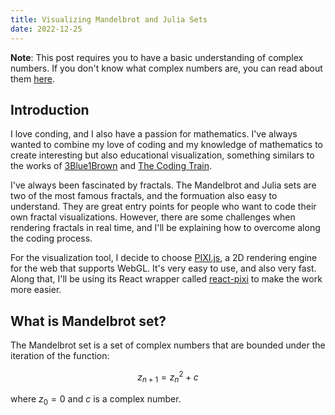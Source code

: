 ```yaml
---
title: Visualizing Mandelbrot and Julia Sets
date: 2022-12-25
---
```


**Note**: This post requires you to have a basic understanding of complex numbers.
If you don't know what complex numbers are, you can read about them [here](https://www.mathsisfun.com/numbers/complex-numbers.html).

## Introduction

I love conding, and I also have a passion for mathematics.
I've always wanted to combine my love of coding and my knowledge of mathematics
to create interesting but also educational visualization, something similars to the works of
 [3Blue1Brown](https://www.youtube.com/@3blue1brown) and [The Coding Train](https://www.youtube.com/@thecodingtrain).

I've always been fascinated by fractals. The Mandelbrot and Julia sets are
two of the most famous fractals, and the formuation also easy to understand. They are great entry points
for people who want to code their own fractal visualizations. However, there are some challenges
when rendering fractals in real time, and I'll be explaining how to overcome along the coding process.

For the visualization tool, I decide to choose [PIXI.js](https://www.pixijs.com/), a 2D rendering engine
for the web that supports WebGL. It's very easy to use, and also very fast. Along that, I'll be using its React wrapper
called [react-pixi](https://reactpixi.org/) to make the work more easier.

## What is Mandelbrot set?

The Mandelbrot set is a set of complex numbers that are bounded under the iteration of the function:

$$z_{n+1} = z_n^2 + c$$

where $z_0 = 0$ and $c$ is a complex number.
